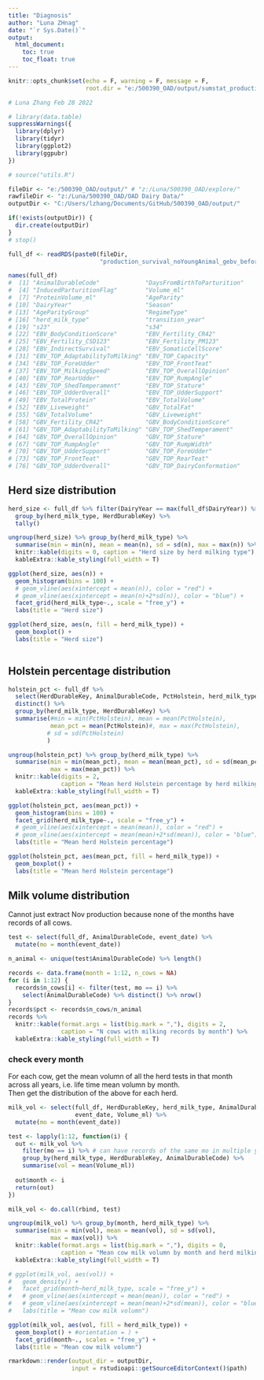 ```yaml
---
title: "Diagnosis"
author: "Luna ZHnag"
date: "`r Sys.Date()`"
output:
  html_document:
    toc: true
    toc_float: true
---
```


```r
knitr::opts_chunk$set(echo = F, warning = F, message = F,
                      root.dir = "e:/500390_OAD/output/sumstat_production/" )
```


```r
# Luna Zhang Feb 28 2022

# library(data.table)
suppressWarnings({
  library(dplyr)
  library(tidyr)
  library(ggplot2)
  library(ggpubr)
})

# source("utils.R")

fileDir <- "e:/500390_OAD/output/" # "z:/Luna/500390_OAD/explore/"
rawfileDir <- "z:/Luna/500390_OAD/OAD Dairy Data/"
outputDir <- "C:/Users/lzhang/Documents/GitHub/500390_OAD/output/" 

if(!exists(outputDir)) {
  dir.create(outputDir)
}
# stop()
```

```r
full_df <- readRDS(paste0(fileDir,
                          "production_survival_noYoungAnimal_gebv_beforeParity5.RData"))
```

```r
names(full_df)
#  [1] "AnimalDurableCode"             "DaysFromBirthToParturition"    "DaysFromParturitionToHerdTest"
#  [4] "InducedParturitionFlag"        "Volume_ml"                     "FatVolume_ml"                 
#  [7] "ProteinVolume_ml"              "AgeParity"                     "HerdDurableKey"               
# [10] "DairyYear"                     "Season"                        "EventDate"                    
# [13] "AgeParityGroup"                "RegimeType"                    "event_date"                   
# [16] "herd_milk_type"                "transition_year"               "s12"                          
# [19] "s23"                           "s34"                           "s45"                          
# [22] "EBV_BodyConditionScore"        "EBV_Fertility_CR42"            "EBV_Fertility_CSD0"           
# [25] "EBV_Fertility_CSD123"          "EBV_Fertility_PM123"           "EBV_FunctionalSurvival"       
# [28] "EBV_IndirectSurvival"          "EBV_SomaticCellScore"          "EBV_Survival"                 
# [31] "EBV_TOP_AdaptabilityToMilking" "EBV_TOP_Capacity"              "EBV_TOP_DairyConformation"    
# [34] "EBV_TOP_ForeUdder"             "EBV_TOP_FrontTeat"             "EBV_TOP_Legs"                 
# [37] "EBV_TOP_MilkingSpeed"          "EBV_TOP_OverallOpinion"        "EBV_TOP_RearTeat"             
# [40] "EBV_TOP_RearUdder"             "EBV_TOP_RumpAngle"             "EBV_TOP_RumpWidth"            
# [43] "EBV_TOP_ShedTemperament"       "EBV_TOP_Stature"               "EBV_TOP_TeatLength"           
# [46] "EBV_TOP_UdderOverall"          "EBV_TOP_UdderSupport"          "EBV_TotalFat"                 
# [49] "EBV_TotalProtein"              "EBV_TotalVolume"               "transition_parity"            
# [52] "EBV_Liveweight"                "GBV_TotalFat"                  "GBV_TotalProtein"             
# [55] "GBV_TotalVolume"               "GBV_Liveweight"                "GBV_SomaticCellScore"         
# [58] "GBV_Fertility_CR42"            "GBV_BodyConditionScore"        "GBV_FunctionalSurvival"       
# [61] "GBV_TOP_AdaptabilityToMilking" "GBV_TOP_ShedTemperament"       "GBV_TOP_MilkingSpeed"         
# [64] "GBV_TOP_OverallOpinion"        "GBV_TOP_Stature"               "GBV_TOP_Capacity"             
# [67] "GBV_TOP_RumpAngle"             "GBV_TOP_RumpWidth"             "GBV_TOP_Legs"                 
# [70] "GBV_TOP_UdderSupport"          "GBV_TOP_ForeUdder"             "GBV_TOP_RearUdder"            
# [73] "GBV_TOP_FrontTeat"             "GBV_TOP_RearTeat"              "GBV_TOP_TeatLength"           
# [76] "GBV_TOP_UdderOverall"          "GBV_TOP_DairyConformation"     "PctHolstein"
```

## Herd size distribution

```r
herd_size <- full_df %>% filter(DairyYear == max(full_df$DairyYear)) %>% 
  group_by(herd_milk_type, HerdDurableKey) %>% 
  tally()

ungroup(herd_size) %>% group_by(herd_milk_type) %>% 
  summarise(min = min(n), mean = mean(n), sd = sd(n), max = max(n)) %>% 
  knitr::kable(digits = 0, caption = "Herd size by herd milking type") %>% 
  kableExtra::kable_styling(full_width = T)

ggplot(herd_size, aes(n)) +
  geom_histogram(bins = 100) +
  # geom_vline(aes(xintercept = mean(n)), color = "red") +
  # geom_vline(aes(xintercept = mean(n)+2*sd(n)), color = "blue") +
  facet_grid(herd_milk_type~., scale = "free_y") + 
  labs(title = "Herd size")

ggplot(herd_size, aes(n, fill = herd_milk_type)) +
  geom_boxplot() +
  labs(title = "Herd size")
  
```

## Holstein percentage distribution

```r
holstein_pct <- full_df %>% 
  select(HerdDurableKey, AnimalDurableCode, PctHolstein, herd_milk_type) %>% 
  distinct() %>% 
  group_by(herd_milk_type, HerdDurableKey) %>% 
  summarise(#min = min(PctHolstein), mean = mean(PctHolstein),
            mean_pct = mean(PctHolstein)#, max = max(PctHolstein), 
           # sd = sd(PctHolstein)
           )

ungroup(holstein_pct) %>% group_by(herd_milk_type) %>% 
  summarise(min = min(mean_pct), mean = mean(mean_pct), sd = sd(mean_pct),
            max = max(mean_pct)) %>% 
  knitr::kable(digits = 2, 
               caption = "Mean herd Holstein percentage by herd milking type") %>% 
  kableExtra::kable_styling(full_width = T)

ggplot(holstein_pct, aes(mean_pct)) +
  geom_histogram(bins = 100) +
  facet_grid(herd_milk_type~., scale = "free_y") +
  # geom_vline(aes(xintercept = mean(mean)), color = "red") +
  # geom_vline(aes(xintercept = mean(mean)+2*sd(mean)), color = "blue") +
  labs(title = "Mean herd Holstein percentage")

ggplot(holstein_pct, aes(mean_pct, fill = herd_milk_type)) +
  geom_boxplot() +
  labs(title = "Mean herd Holstein percentage")
```

## Milk volume distribution

Cannot just extract Nov production because none of the months have records of
all cows.

```r
test <- select(full_df, AnimalDurableCode, event_date) %>% 
  mutate(mo = month(event_date))

n_animal <- unique(test$AnimalDurableCode) %>% length()

records <- data.frame(month = 1:12, n_cows = NA)
for (i in 1:12) {
  records$n_cows[i] <- filter(test, mo == i) %>% 
    select(AnimalDurableCode) %>% distinct() %>% nrow()
}
records$pct <- records$n_cows/n_animal
records %>% 
  knitr::kable(format.args = list(big.mark = ","), digits = 2, 
               caption = "N cows with milking records by month") %>% 
  kableExtra::kable_styling(full_width = T)

```

### check every month

For each cow, get the mean volumn of all the herd tests in that month across
all years, i.e. life time mean volumn by month.  
Then get the distribution of the above for each herd.

```r
milk_vol <- select(full_df, HerdDurableKey, herd_milk_type, AnimalDurableCode,
                   event_date, Volume_ml) %>% 
  mutate(mo = month(event_date)) 

test <- lapply(1:12, function(i) {
  out <- milk_vol %>% 
    filter(mo == i) %>% # can have records of the same mo in multiple years
    group_by(herd_milk_type, HerdDurableKey, AnimalDurableCode) %>% 
    summarise(vol = mean(Volume_ml))
  
  out$month <- i
  return(out)
})

milk_vol <- do.call(rbind, test)

ungroup(milk_vol) %>% group_by(month, herd_milk_type) %>% 
  summarise(min = min(vol), mean = mean(vol), sd = sd(vol),
            max = max(vol)) %>% 
  knitr::kable(format.args = list(big.mark = ","), digits = 0, 
               caption = "Mean cow milk volumn by month and herd milking type") %>% 
  kableExtra::kable_styling(full_width = T)

# ggplot(milk_vol, aes(vol)) +
#   geom_density() +
#   facet_grid(month~herd_milk_type, scale = "free_y") +
#   # geom_vline(aes(xintercept = mean(mean)), color = "red") +
#   # geom_vline(aes(xintercept = mean(mean)+2*sd(mean)), color = "blue") +
#   labs(title = "Mean cow milk volumn")

ggplot(milk_vol, aes(vol, fill = herd_milk_type)) +
  geom_boxplot() + #orientation = ) +
  facet_grid(month~., scales = "free_y") +
  labs(title = "Mean cow milk volumn")

```

```r
rmarkdown::render(output_dir = outputDir, 
                  input = rstudioapi::getSourceEditorContext()$path)
```